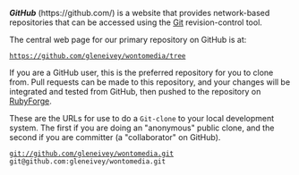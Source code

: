 '''''GitHub''''' (https://github.com/) is a website that provides network-based repositories that can be accessed using the [http://www.kernel.org/pub/software/scm/git/docs/ Git] revision-control tool.

The central web page for our primary repository on GitHub is at:

 https://github.com/gleneivey/wontomedia/tree

If you are a GitHub user, this is the preferred repository for you to clone from.  Pull requests can be made to this repository, and your changes will be integrated and tested from GitHub, then pushed to the repository on [[RubyForge]].

These are the URLs for use to do a <tt>Git-clone</tt> to your local development system.  The first if you are doing an "anonymous" public clone, and the second if you are committer (a "collaborator" on GitHub).

 git://github.com/gleneivey/wontomedia.git
 git@github.com:gleneivey/wontomedia.git
